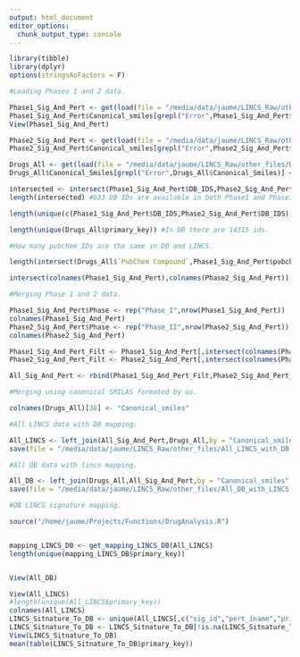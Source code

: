 ```yaml
---
output: html_document
editor_options: 
  chunk_output_type: console
---
```


```r
library(tibble)
library(dplyr)
options(stringsAsFactors = F)
```

```r
#Loading Phases 1 and 2 data.

Phase1_Sig_And_Pert <- get(load(file = "/media/data/jaume/LINCS_Raw/other_files/Phase1_Sig_And_Pert_Can_Smiles.Rda"))
Phase1_Sig_And_Pert$Canonical_smiles[grepl("Error",Phase1_Sig_And_Pert$Canonical_smiles)] <- NA
View(Phase1_Sig_And_Pert)

Phase2_Sig_And_Pert <- get(load(file = "/media/data/jaume/LINCS_Raw/other_files/Phase2_Sig_And_Pert_Can_Smiles.Rda"))
Phase2_Sig_And_Pert$Canonical_smiles[grepl("Error",Phase2_Sig_And_Pert$Canonical_smiles)] <- NA

Drugs_All <- get(load(file = "/media/data/jaume/LINCS_Raw/other_files/Drugs_All_Can_Smiles.Rda"))
Drugs_All$Canonical_Smiles[grepl("Error",Drugs_All$Canonical_Smiles)] <- NA

intersected <- intersect(Phase1_Sig_And_Pert$DB_IDS,Phase2_Sig_And_Pert$DB_IDS)
length(intersected) #633 DB IDs are available in both PhaseI and PhaseII LINCS data.

length(unique(c(Phase1_Sig_And_Pert$DB_IDS,Phase2_Sig_And_Pert$DB_IDS))) #In total 1832 DB IDs are available in PhaseI and PhaseII data.

length(unique(Drugs_All$primary_key)) #In DB there are 14315 ids.

#How many pubchem IDs are the same in DB and LINCS.

length(intersect(Drugs_All$`PubChem Compound`,Phase1_Sig_And_Pert$pubchem_cid)) #There are 747 shared pubchem IDs in phases I data and DB.

intersect(colnames(Phase1_Sig_And_Pert),colnames(Phase2_Sig_And_Pert))

#Merging Phase 1 and 2 data.

Phase1_Sig_And_Pert$Phase <- rep("Phase_I",nrow(Phase1_Sig_And_Pert))
colnames(Phase1_Sig_And_Pert)
Phase2_Sig_And_Pert$Phase <- rep("Phase_II",nrow(Phase2_Sig_And_Pert))
colnames(Phase2_Sig_And_Pert)

Phase1_Sig_And_Pert_Filt <- Phase1_Sig_And_Pert[,intersect(colnames(Phase1_Sig_And_Pert),colnames(Phase2_Sig_And_Pert))]
Phase2_Sig_And_Pert_Filt <- Phase2_Sig_And_Pert[,intersect(colnames(Phase1_Sig_And_Pert),colnames(Phase2_Sig_And_Pert))]

All_Sig_And_Pert <- rbind(Phase1_Sig_And_Pert_Filt,Phase2_Sig_And_Pert_Filt) #Phase I and II data merged.

#Merging using canonical SMILAS formated by us.

colnames(Drugs_All)[38] <- "Canonical_smiles"

#All LINCS data with DB mapping.

All_LINCS <- left_join(All_Sig_And_Pert,Drugs_All,by = "Canonical_smiles",na_matches = "never")
save(file = "/media/data/jaume/LINCS_Raw/other_files/All_LINCS_with_DB.Rda",All_LINCS)

#All DB data with lincs mapping.

All_DB <- left_join(Drugs_All,All_Sig_And_Pert,by = "Canonical_smiles",na_matches = "never")
save(file = "/media/data/jaume/LINCS_Raw/other_files/All_DB_with_LINCS.Rda",All_DB)

#DB LINCS signature mapping.

source("/home/jaume/Projects/Functions/DrugAnalysis.R")


mapping_LINCS_DB <- get_mapping_LINCS_DB(All_LINCS)
length(unique(mapping_LINCS_DB$primary_key))


View(All_DB)

View(All_LINCS)
#length(unique(All_LINCS$primary_key))
colnames(All_LINCS)
LINCS_Sitnature_To_DB <- unique(All_LINCS[,c("sig_id","pert_iname","primary_key","name")])
LINCS_Sitnature_To_DB <- LINCS_Sitnature_To_DB[!is.na(LINCS_Sitnature_To_DB$primary_key),]
View(LINCS_Sitnature_To_DB)
mean(table(LINCS_Sitnature_To_DB$primary_key))
```

